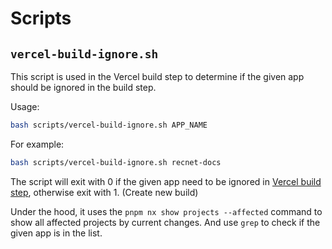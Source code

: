 # Scripts

## `vercel-build-ignore.sh`

This script is used in the Vercel build step to determine if the given app should be ignored in the build step.

Usage:

```sh
bash scripts/vercel-build-ignore.sh APP_NAME
```

For example:

```sh
bash scripts/vercel-build-ignore.sh recnet-docs
```

The script will exit with 0 if the given app need to be ignored in [Vercel build step](https://vercel.com/docs/projects/overview#ignored-build-step), otherwise exit with 1. (Create new build)

Under the hood, it uses the `pnpm nx show projects --affected` command to show all affected projects by current changes. And use `grep` to check if the given app is in the list.
